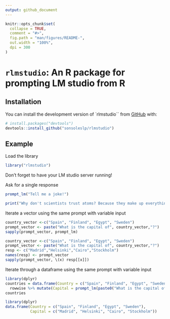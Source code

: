 ```yaml
---
output: github_document
---
```


<!-- README.md is generated from README.Rmd. Please edit that file -->

```r
knitr::opts_chunk$set(
  collapse = TRUE,
  comment = "#>",
  fig.path = "man/figures/README-",
  out.width = "100%",
  dpi = 300
)
```

# `rlmstudio`: An R package for prompting LM studio from R

<!-- badges: start -->
<!-- badges: end -->


## Installation

You can install the development version of `rlmstudio`` from [GitHub](https://github.com/) with:

```r
# install.packages("devtools")
devtools::install_github("sonsoleslp/rlmstudio")
```

## Example

Load the library
```r
library("rlmstudio")
```

Don't forget to have your LM studio server running!

Ask for a single response
```r
prompt_lm("Tell me a joke!")
```
```r
print("Why don't scientists trust atoms? Because they make up everything!")
```

Iterate a vector using the same prompt with variable input
```r
country_vector <-c("Spain", "Finland", "Egypt", "Sweden")
prompt_vector <- paste("What is the capital of", country_vector,"?")
sapply(prompt_vector, prompt_lm)
```

```r
country_vector <-c("Spain", "Finland", "Egypt", "Sweden")
prompt_vector <- paste("What is the capital of", country_vector,"?")
resp <- c("Madrid","Helsinki","Cairo","Stockholm")
names(resp) <- prompt_vector
sapply(prompt_vector, \(x) resp[[x]])
```



Iterate through a dataframe using the same prompt with variable input

```r
library(dplyr)
countries = data.frame(Country = c("Spain", "Finland", "Egypt", "Sweden")) %>%
  rowwise %>% mutate(Capital = prompt_lm(paste0("What is the capital of ", Country, "?")))
countries
```

```r
library(dplyr)
data.frame(Country = c("Spain", "Finland", "Egypt", "Sweden"),
           Capital = c("Madrid", "Helsinki", "Cairo", "Stockholm")) 
```

